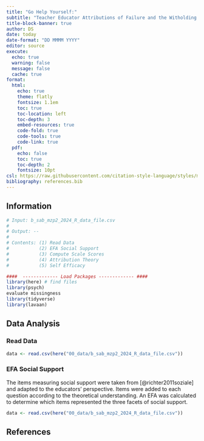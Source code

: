 ```yaml
---
title: "Go Help Yourself:"
subtitle: "Teacher Educator Attributions of Failure and the Witholding of Social Support" 
title-block-banner: true
author: DS
date: today
date-format: "DD MMMM YYYY"
editor: source
execute:
  echo: true
  warning: false
  message: false
  cache: true
format: 
  html:
    echo: true
    theme: flatly
    fontsize: 1.1em
    toc: true
    toc-location: left
    toc-depth: 3
    embed-resources: true
    code-fold: true
    code-tools: true
    code-link: true
  pdf:
    echo: false
    toc: true
    toc-depth: 2
    fontsize: 10pt
csl: https://raw.githubusercontent.com/citation-style-language/styles/master/apa.csl
bibliography: references.bib
---
```


## Information

```r
# Input: b_sab_mzp2_2024_R_data_file.csv
#
# Output: --
#
# Contents: (1) Read Data
#           (2) EFA Social Support
#           (3) Compute Scale Scores
#           (4) Attribution Theory
#           (5) Self Efficacy

####  ------------- Load Packages ------------- ####
library(here) # find files
library(psych)
evaluate missingness
library(tidyverse)
library(lavaan)

```

## Data Analysis

### Read Data
```r
data <- read.csv(here("00_data/b_sab_mzp2_2024_R_data_file.csv"))
```

### EFA Social Support

The items measuring social support were taken from [@richter2011soziale] and adapted to the educators' perspective. Items were added to each question according to the theoretical understanding. An EFA was calculated to determine which items represented the three facets of social support.  



```r
data <- read.csv(here("00_data/b_sab_mzp2_2024_R_data_file.csv"))
```

## References

::: {#refs}
:::
